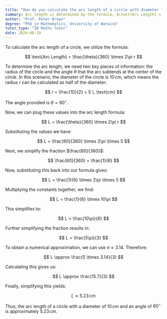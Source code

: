 ```yaml
---
title: "How do you calculate the arc length of a circle with diameter 10 cm and angle 60°?"
summary: Arc length is determined by the formula; $\text{Arc Length} = \frac{\theta}{360} \times 2\pi r$, where $\theta$ is the central angle in degrees and $r$ is the radius.
author: "Prof. Peter Brown"
degree: "PhD in Mathematics, University of Warwick"
tutor_type: "IB Maths Tutor"
date: 2024-08-19
---
```


To calculate the arc length of a circle, we utilize the formula:

$$ 
\text{Arc Length} = \frac{\theta}{360} \times 2\pi r 
$$

To determine the arc length, we need two key pieces of information: the radius of the circle and the angle $\theta$ that the arc subtends at the center of the circle. In this scenario, the diameter of the circle is $10 \, \text{cm}$, which means the radius $r$ can be calculated as half of the diameter:

$$ 
r = \frac{10}{2} = 5 \, \text{cm} 
$$

The angle provided is $\theta = 60^\circ$.

Now, we can plug these values into the arc length formula:

$$ 
L = \frac{\theta}{360} \times 2\pi r 
$$

Substituting the values we have:

$$ 
L = \frac{60}{360} \times 2\pi \times 5 
$$

Next, we simplify the fraction $\frac{60}{360}$:

$$ 
\frac{60}{360} = \frac{1}{6} 
$$

Now, substituting this back into our formula gives:

$$ 
L = \frac{1}{6} \times 2\pi \times 5 
$$

Multiplying the constants together, we find:

$$ 
L = \frac{1}{6} \times 10\pi 
$$

This simplifies to:

$$ 
L = \frac{10\pi}{6} 
$$

Further simplifying the fraction results in:

$$ 
L = \frac{5\pi}{3} 
$$

To obtain a numerical approximation, we can use $\pi \approx 3.14$. Therefore:

$$ 
L \approx \frac{5 \times 3.14}{3} 
$$

Calculating this gives us:

$$ 
L \approx \frac{15.7}{3} 
$$

Finally, simplifying this yields:

$$ 
L \approx 5.23 \, \text{cm} 
$$

Thus, the arc length of a circle with a diameter of $10 \, \text{cm}$ and an angle of $60^\circ$ is approximately $5.23 \, \text{cm}$.
    